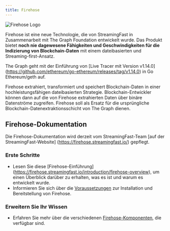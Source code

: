 ```yaml
---
title: Firehose
---
```


![Firehose Logo](/img/firehose-logo.png)

Firehose ist eine neue Technologie, die von StreamingFast in Zusammenarbeit mit The Graph Foundation entwickelt wurde. Das Produkt bietet **noch nie dagewesene Fähigkeiten und Geschwindigkeiten für die Indizierung von Blockchain-Daten** mit einem dateibasierten und Streaming-first-Ansatz.

The Graph geht mit der Einführung von [Live Tracer mit Version v1.14.0] (https://github.com/ethereum/go-ethereum/releases/tag/v1.14.0) in Go Ethereum/geth auf.

Firehose extrahiert, transformiert und speichert Blockchain-Daten in einer hochleistungsfähigen dateibasierten Strategie. Blockchain-Entwickler können dann auf die von Firehose extrahierten Daten über binäre Datenströme zugreifen. Firehose soll als Ersatz für die ursprüngliche Blockchain-Datenextraktionsschicht von The Graph dienen.

## Firehose-Dokumentation

Die Firehose-Dokumentation wird derzeit vom StreamingFast-Team [auf der StreamingFast-Website] (https://firehose.streamingfast.io/) gepflegt.

### Erste Schritte

- Lesen Sie diese [Firehose-Einführung] (https://firehose.streamingfast.io/introduction/firehose-overview), um einen Überblick darüber zu erhalten, was es ist und warum es entwickelt wurde.
- Informieren Sie sich über die [Voraussetzungen](https://firehose.streamingfast.io/introduction/prerequisites) zur Installation und Bereitstellung von Firehose.

### Erweitern Sie Ihr Wissen

- Erfahren Sie mehr über die verschiedenen [Firehose-Komponenten](https://firehose.streamingfast.io/architecture/components), die verfügbar sind.
